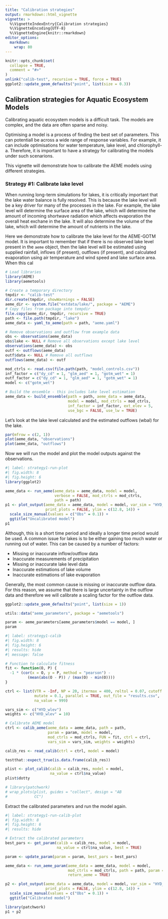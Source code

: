 ```yaml
---
title: "Calibration strategies"
output: rmarkdown::html_vignette
vignette: >
  %\VignetteIndexEntry{Calibration strategies}
  %\VignetteEncoding{UTF-8}
  %\VignetteEngine{knitr::rmarkdown}
editor_options: 
  markdown: 
    wrap: 80
---
```


```r
knitr::opts_chunk$set(
  collapse = TRUE,
  comment = "#>"
)
unlink("calib-test", recursive = TRUE, force = TRUE)
ggplot2::update_geom_defaults("point", list(size = 0.3))
```

## Calibration strategies for Aquatic Ecosystem Models

Calibrating aquatic ecosystem models is a difficult task. The models are
complex, and the data are often sparse and noisy.

Optimising a model is a process of finding the best set of parameters. This can
potentiall be across a wide range of response variables. For example, it can
include optimisations for water temperature, lake level, and chlorophyll-a.
Therefore, it is important to have a strategy for calibrating the models under
such scenarions.

This vignette will demonstrate how to calibrate the AEME models using different
strategies.

### Strategy #1: Calibrate lake level

When running long-term simulations for lakes, it is critically important that
the lake water balance is fully resolved. This is because the lake level will be
a key driver for many of the processes in the lake. For example, the lake level
will determine the surface area of the lake, which will determine the amount of
incoming shortwave radiation which affects evaporation the overall heat exchane
in the lake. It will also determine the volume of the lake, which will determine
the amount of nutrients in the lake.

Here we demonstrate how to calibrate the lake level for the AEME-GOTM model. It
is important to remember that if there is no observed lake level present in the
`aeme` object, then the lake level will be estimated using supplied rainfall,
inflows (if present), outflows (if present), and calculated evaporation using
air temperature and wind speed and lake surface area. When this cal

```r
# Load libraries
library(AEME)
library(aemetools)

# Create a temporary directory
tmpdir <- "calib-test"
dir.create(tmpdir, showWarnings = FALSE)
aeme_dir <- system.file("extdata/lake/", package = "AEME")
# Copy files from package into tempdir
file.copy(aeme_dir, tmpdir, recursive = TRUE)
path <- file.path(tmpdir, "lake")
aeme_data <- yaml_to_aeme(path = path, "aeme.yaml")

# Remove observations and outflow from example data
obs <- observations(aeme_data)
obs$lake <- NULL # Remove all observations except lake level
observations(aeme_data) <- obs
outf <- outflows(aeme_data)
outf$data <- NULL # Remove all outflows
outflows(aeme_data) <- outf

mod_ctrls <- read.csv(file.path(path, "model_controls.csv"))
inf_factor = c("dy_cd" = 1, "glm_aed" = 1, "gotm_wet" = 1)
outf_factor = c("dy_cd" = 1, "glm_aed" = 1, "gotm_wet" = 1)
model <- c("gotm_wet")

# Build the ensemble - this includes lake level estimation
aeme_data <- build_ensemble(path = path, aeme_data = aeme_data,
                            model = model, mod_ctrls = mod_ctrls,
                            inf_factor = inf_factor, ext_elev = 5,
                            use_bgc = FALSE, use_lw = TRUE)

```

Let's look at the lake level calculated and the estimated outflows (wbal) for the lake.

```r
par(mfrow = c(2, 1))
plot(aeme_data, "observations")
plot(aeme_data, "outflows")
```

Now we will run the model and plot the model outputs against the observations.

```r
#| label: strategy1-run-plot
#| fig.width: 8
#| fig.height: 6
library(ggplot2)

aeme_data <- run_aeme(aeme_data = aeme_data, model = model,
                      verbose = FALSE, mod_ctrls = mod_ctrls,
                      path = path)
p1 <- plot_output(aeme_data = aeme_data, model = model, var_sim = "HYD_wlev",
                  print_plots = FALSE, ylim = c(12.8, 14)) +
  scale_size_manual(values = c("Obs" = 0.1)) +
  ggtitle("Uncalibrated model")
p1
```

Although, this is a short time period and ideally a longer time period would be
used. A common issue for lakes is to be either gaining too much water or running
out of water. This can be caused by a number of factors:

-   Missing or inaccurate inflow/outflow data
-   Inaccurate measurements of precipitation
-   Missing or inaccurate lake level data
-   Inaccurate estimations of lake volume
-   Inaccurate estimations of lake evaporation

Generally, the most common cause is missing or inaccurate outflow data. 
For this reason, we assume that there is large uncertainty in the outflow data 
and therefore we will calibrate a scaling factor for the outflow data.

```r
ggplot2::update_geom_defaults("point", list(size = 1))
```

```r
utils::data("aeme_parameters", package = "aemetools")

param <- aeme_parameters[aeme_parameters$model == model, ]
param

```



```r
#| label: strategy1-calib
#| fig.width: 8
#| fig.height: 6
#| results: hide
#| message: false

# Function to calculate fitness
fit <- function(O, P) {
  -1 * (cor(x = O, y = P, method = "pearson") -
          (mean(abs(O - P)) / (max(O) - min(O))))
}

ctrl <- list(VTR = -Inf, NP = 20, itermax = 400, reltol = 0.07, cutoff = 0.5,
             mutate = 0.1, parallel = TRUE, out_file = "results.csv",
             na_value = 999)

vars_sim <- c("HYD_wlev")
weights <- c("HYD_wlev" = 10)

# Calibrate AEME model
ctrl <- calib_aeme(aeme_data = aeme_data, path = path,
                   param = param, model = model,
                   mod_ctrls = mod_ctrls, FUN = fit, ctrl = ctrl,
                   vars_sim = vars_sim, weights = weights)

calib_res <- read_calib(ctrl = ctrl, model = model)

testthat::expect_true(is.data.frame(calib_res))

plist <- plot_calib(calib = calib_res, model = model,
                    na_value = ctrl$na_value)
plist$dotty

# library(patchwork)
# wrap_plots(plist, guides = "collect", design = "AB
#            CC")

```

Extract the calibrated parameters and run the model again.

```r
#| label: strategy1-run-calib-plot
#| fig.width: 8
#| fig.height: 6
#| results: hide

# Extract the calibrated parameters
best_pars <- get_param(calib = calib_res, model = model, 
                       na_value = ctrl$na_value, best = TRUE)

param <- update_param(param = param, best_pars = best_pars)

aeme_data <- run_aeme_param(aeme_data = aeme_data, model = model, 
                            mod_ctrls = mod_ctrls, path = path, param = param,
                            return_aeme = TRUE)

p2 <- plot_output(aeme_data = aeme_data, model = model, var_sim = "HYD_wlev",
                  print_plots = FALSE, ylim = c(12.8, 14)) +
  scale_size_manual(values = c("Obs" = 0.1)) +
  ggtitle("Calibrated model")

library(patchwork)
p1 + p2
```

